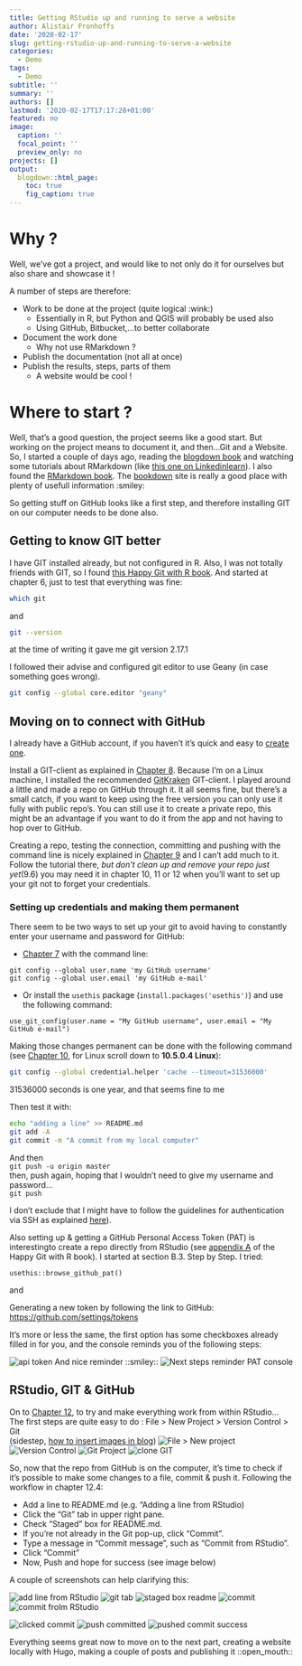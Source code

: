 ```yaml
---
title: Getting RStudio up and running to serve a website
author: Alistair Fronhoffs
date: '2020-02-17'
slug: getting-rstudio-up-and-running-to-serve-a-website
categories:
  - Demo
tags:
  - Demo
subtitle: ''
summary: ''
authors: []
lastmod: '2020-02-17T17:17:28+01:00'
featured: no
image:
  caption: ''
  focal_point: ''
  preview_only: no
projects: []
output: 
  blogdown::html_page:
    toc: true
    fig_caption: true
---
```

# Why ?

Well, we've got a project, and would like to not only do it for ourselves but also share and showcase it !

A number of steps are therefore:

- Work to be done at the project (quite logical :wink:)
    - Essentially in R, but Python and QGIS will probably be used also
    - Using GitHub, Bitbucket,...to better collaborate 
- Document the work done
    - Why not use RMarkdown ?
- Publish the documentation (not all at once)
- Publish the results, steps, parts of them
    - A website would be cool !

# Where to start ?

Well, that's a good question, the project seems like a good start. But working on the project means to document it, and then...Git and a Website.
So, I started a couple of days ago, reading the [blogdown book](https://bookdown.org/yihui/blogdown/#) and watching some tutorials about RMarkdown (like  [this one on Linkedinlearn](https://www.linkedin.com/learning/creating-reports-and-presentations-with-r-markdown-and-rstudio/next-steps)). I also found the [RMarkdown book](https://bookdown.org/yihui/rmarkdown/). The [bookdown](https://bookdown.org) site is really a good place with plenty of usefull information :smiley:

So getting stuff on GitHub looks like a first step, and therefore installing GIT on our computer needs to be done also.

## Getting to know GIT better
I have GIT installed already, but not configured in R. Also, I was not totally friends with GIT, so I found [this Happy Git with R book](https://happygitwithr.com/hello-git.html#hello-git). And started at chapter 6, just to test that everything was fine:

```bash
which git
```

and 
```bash
git --version
```
at the time of writing it gave me 
git version 2.17.1

I followed their advise and configured git editor to use Geany (in case something goes wrong).
```bash
git config --global core.editor "geany"
```

## Moving on to connect with GitHub
I already have a GitHub account, if you haven't it's quick and easy to [create one](www.github.com).<br>

Install a GIT-client as explained in [Chapter 8](https://happygitwithr.com/git-client.html). Because I'm on a Linux machine, I installed the recommended [GitKraken](https://www.gitkraken.com/) GIT-client. I played around a little and made a repo on GitHub through it. It all seems fine, but there's a small catch, if you want to keep using the free version you can only use it fully with public repo's. 
You can still use it to create a private repo, this might be an advantage if you want to do it from the app and not having to hop over to GitHub.

Creating a repo, testing the connection, committing and pushing with the command line is nicely explained in [Chapter 9](https://happygitwithr.com/push-pull-github.html) and I can't add much to it. Follow the tutorial there, _but don't clean up and remove your repo just yet_(9.6) you may need it in chapter 10, 11 or 12 when you'll want to set up your git not to forget your credentials.

### Setting up credentials and making them permanent
There seem to be two ways to set up your git to avoid having to constantly enter your username and password for GitHub:

- [Chapter 7](https://happygitwithr.com/hello-git.html) with the command line:

```{}
git config --global user.name 'my GitHub username'
git config --global user.email 'my GitHub e-mail'
```

- Or install the `usethis` package (`install.packages('usethis')`) and use the following command: 

```{}
use_git_config(user.name = "My GitHub username", user.email = "My GitHub e-mail")
```

Making those changes permanent can be done with the following command (see [Chapter 10](https://happygitwithr.com/credential-caching.html), for Linux scroll down to **10.5.0.4 Linux**):
```bash
git config --global credential.helper 'cache --timeout=31536000'
```
31536000 seconds is one year, and that seems fine to me

Then test it with:
```bash
echo "adding a line" >> README.md
git add -A
git commit -m "A commit from my local computer"
```
And then<br> 
```git push -u origin master```<br>
then, push again, hoping that I wouldn't need to give my username and password...<br>
```git push```<br>

I don't exclude that I might have to follow the guidelines for authentication via SSH as explained [here](https://happygitwithr.com/ssh-keys.html#ssh-keys)).

Also setting up & getting a GitHub Personal Access Token (PAT) is interestingto create a repo directly from RStudio (see [appendix A](https://happygitwithr.com/github-pat.html#github-pat) of the Happy Git with R book). I started at section B.3. Step by Step.
I tried:
```{}
usethis::browse_github_pat()
```
and

Generating a new token by following the link to GitHub: [https://github.com/settings/tokens](https://github.com/settings/tokens)

It's more or less the same, the first option has some checkboxes already filled in for you, and the console reminds you of the following steps:

![api token](/post/2020-02-14-getting-rstudio-up-and-running-to-serve-a-website_files/api-token.png)
And nice reminder ::smiley::
![Next steps reminder PAT console](/post/2020-02-14-getting-rstudio-up-and-running-to-serve-a-website_files/console_PAT_next_steps_reminder.png)

## RStudio, GIT & GitHub
On to [Chapter 12](https://happygitwithr.com/rstudio-git-github.html), to try and make everything work from within RStudio...<br>
The first steps are quite easy to do : File > New Project > Version Control > Git<br>
(sidestep, [how to insert images in blog](/post/insert-external-images))
![File > New project](/post/2020-02-14-getting-rstudio-up-and-running-to-serve-a-website_files/File_new_project.png)
![Version Control](/post/2020-02-14-getting-rstudio-up-and-running-to-serve-a-website_files/version_control.png)
![Git Project](/post/2020-02-14-getting-rstudio-up-and-running-to-serve-a-website_files/gitproject.png)
![clone GIT](/post/2020-02-14-getting-rstudio-up-and-running-to-serve-a-website_files/clonegit.png)

So, now that the repo from GitHub is on the computer, it's time to check if it's possible to make some changes to a file, commit & push it.
Following the workflow in chapter 12.4:

- Add a line to README.md (e.g. "Adding a line from RStudio)
- Click the “Git” tab in upper right pane.
- Check “Staged” box for README.md.
- If you’re not already in the Git pop-up, click “Commit”.
- Type a message in “Commit message”, such as “Commit from RStudio”.
- Click “Commit”
- Now, Push and hope for success (see image below)

A couple of screenshots can help clarifying this:

![add line from RStudio](/post/2020-02-14-getting-rstudio-up-and-running-to-serve-a-website_files/add_line_rstudio.png)
![git tab](/post/2020-02-14-getting-rstudio-up-and-running-to-serve-a-website_files/git-tab.png)
![staged box readme](/post/2020-02-14-getting-rstudio-up-and-running-to-serve-a-website_files/staged_box_readme.png)
![commit](/post/2020-02-14-getting-rstudio-up-and-running-to-serve-a-website_files/commit.png)
![commit frolm RStudio](/post/2020-02-14-getting-rstudio-up-and-running-to-serve-a-website_files/commit_from_Rstudio.png)


![clicked commit](/post/2020-02-14-getting-rstudio-up-and-running-to-serve-a-website_files/clicked_commit.png)
![push committed](/post/2020-02-14-getting-rstudio-up-and-running-to-serve-a-website_files/push_committed.png)
![pushed commit success](/post/2020-02-14-getting-rstudio-up-and-running-to-serve-a-website_files/pushed_commit_success.png)

Everything seems great now to move on to the next part, creating a website locally with Hugo, making a couple of posts and publishing it ::open_mouth::

